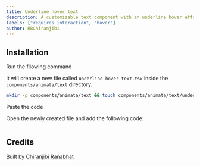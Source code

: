 ```yaml
---
title: Underline hover text
description: A customizable text component with an underline hover effect.
labels: ["requires interaction", "hover"]
author: RBChiranjibi
---
```


<ComponentPreview name="text-underline-hover-text--docs" />

## Installation

<Steps>
<Step>Run the fllowing command</Step>

It will create a new file called `underline-hover-text.tsx` inside the `components/animata/text` directory.

```bash
mkdir -p components/animata/text && touch components/animata/text/underline-hover-text.tsx
```

<Step>Paste the code</Step>

Open the newly created file and add the following code:

```jsx file=<rootDir>/animata/text/underline-hover-text.tsx

```

</Steps>

## Credits

Built by [Chiranjibi Ranabhat](https://github.com/chiranjibi10)
